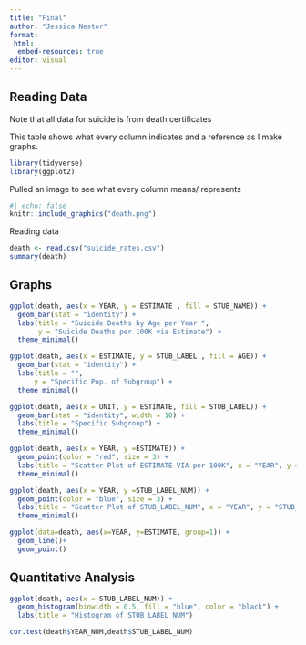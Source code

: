 ---
title: "Final"
author: "Jessica Nestor"
format: 
 html: 
  embed-resources: true
editor: visual
---

## Reading Data

Note that all data for suicide is from death certificates

This table shows what every column indicates and a reference as I make graphs.

```{r}
library(tidyverse)
library(ggplot2)
```

Pulled an image to see what every column means/ represents

```{r}
#| echo: false
knitr::include_graphics("death.png")
```

Reading data

```{r}
death <- read.csv("suicide_rates.csv")
summary(death)
```

## Graphs

```{r}
ggplot(death, aes(x = YEAR, y = ESTIMATE , fill = STUB_NAME)) +
  geom_bar(stat = "identity") +
  labs(title = "Suicide Deaths by Age per Year ",
       y = "Suicide Deaths per 100K via Estimate") +
  theme_minimal()
```

```{r}
ggplot(death, aes(x = ESTIMATE, y = STUB_LABEL , fill = AGE)) +
  geom_bar(stat = "identity") +
  labs(title = "", 
      y = "Specific Pop. of Subgroup") +
  theme_minimal()
```

```{r}
ggplot(death, aes(x = UNIT, y = ESTIMATE, fill = STUB_LABEL)) +
  geom_bar(stat = "identity", width = 10) +
  labs(title = "Specific Subgroup") +
  theme_minimal() 
```

```{r}
ggplot(death, aes(x = YEAR, y =ESTIMATE)) +
  geom_point(color = "red", size = 3) +
  labs(title = "Scatter Plot of ESTIMATE VIA per 100K", x = "YEAR", y = "ESTIMATE") +
  theme_minimal()
```

```{r}
ggplot(death, aes(x = YEAR, y =STUB_LABEL_NUM)) +
  geom_point(color = "blue", size = 3) +
  labs(title = "Scatter Plot of STUB_LABEL_NUM", x = "YEAR", y = "STUB_LABEL_NUM") +
  theme_minimal()
```

```{r}
ggplot(data=death, aes(x=YEAR, y=ESTIMATE, group=1)) +
  geom_line()+
  geom_point()
```

## Quantitative Analysis

```{r}
ggplot(death, aes(x = STUB_LABEL_NUM)) +
  geom_histogram(binwidth = 0.5, fill = "blue", color = "black") +
  labs(title = "Histogram of STUB_LABEL_NUM")
```

```{r}
cor.test(death$YEAR_NUM,death$STUB_LABEL_NUM)
```
